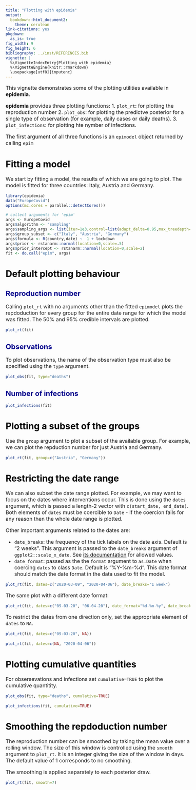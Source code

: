 ```yaml
---
title: "Plotting with epidemia"
output:
  bookdown::html_document2:
    theme: cerulean
link-citations: yes
pkgdown:
  as_is: true
fig_width: 9 
fig_height: 6
bibliography: ../inst/REFERENCES.bib
vignette: |
  %\VignetteIndexEntry{Plotting with epidemia} 
  %\VignetteEngine{knitr::rmarkdown} 
  \usepackage[utf8]{inputenc}
---
```


<style type="text/css">
body{ /* Normal */
font-size: 16px;
}
td { /* Table */
font-size: 14px;
}
h1.title {
font-size: 38px;
color: Black;
}
h1 { /* Header 1 */
font-size: 28px;
color: Black;
}
h2 { /* Header 2 */
font-size: 22px;
color: DarkBlue;
}
h3 { /* Header 3 */
font-size: 18px;
color: DarkBlue;
}
}
h3 { /* Header 4 */
font-size: 16px;
color: DarkBlue;
}
h4 { /* Header 4 */
font-size: 16px;
color: DarkBlue;
}
code.r{ /* Code block */
font-size: 12px;
}
pre { /* Code block - determines code spacing between lines */
font-size: 14px;
}
</style>

This vignette demonstrates some of the plotting utilities available in **epidemia**.

**epidemia** provides three plotting functions:
1. `plot_rt`: for plotting the reproduction number
2. `plot_obs`: for plotting the predictve posterior for a single type of observation (for example, daily cases or daily deaths).
3. `plot_infections`: for plotting hte nymber of infections.

The first argument of all three functions is an `epimodel` object returned by calling `epim`

# Fitting a model

We start by fitting a model, the results of which we are going to plot. The model is fitted for three countries: Italy, Austria and Germany.

```r
library(epidemia)
data("EuropeCovid")
options(mc.cores = parallel::detectCores())

# collect arguments for 'epim'
args <- EuropeCovid
args$algorithm <- "sampling"
args$sampling_args <- list(iter=1e3,control=list(adapt_delta=0.95,max_treedepth=15),seed=12345)
args$group_subset <- c("Italy", "Austria", "Germany")
args$formula <- R(country,date) ~  1 + lockdown
args$prior <- rstanarm::normal(location=0,scale=.5)
args$prior_intercept <- rstanarm::normal(location=0,scale=2)
fit <- do.call("epim", args)
```

# Default plotting behaviour

## Reproduction number

Calling `plot_rt` with no arguments other than the fitted `epimodel` plots the repdoduction for every group for the entire date range for which the model was fitted. The 50% and 95% credible intervals are plotted.

```r
plot_rt(fit)
```

## Observations

To plot observations, the name of the observation type must also be specified using the `type` argument.

```r
plot_obs(fit, type="deaths")
```

## Number of infections

```r
plot_infections(fit)
```

# Plotting a subset of the groups

Use the `group` argument to plot a subset of the available group. For example, we can plot the repduction number for just Austria and Germany.

```r
plot_rt(fit, group=c("Austria", "Germany"))
```

# Restricting the date range

We can also subset the date range plotted. For example, we may want to focus on the dates where interventions occur. This is done using the `dates` argument, which is passed a length-2 vector with `c(start_date, end_date)`. Both elements of `dates` must be coercible to `Date` - if the coercion fails for any reason then the whole date range is plotted. 

Other important arguments related to the dates are:

* `date_breaks`: the frequency of the tick labels on the date axis. Default is "2 weeks". This argument is passed to the `date_breaks` argument of `ggplot2::scale_x_date`. See [its documentation](https://ggplot2.tidyverse.org/reference/scale_date.html) for allowed values.
* `date_format`: passed as the the `format` argument to `as.Date` when coercing `dates` to class `Date`. Default is "%Y-%m-%d". This date format should match the date format in the data used to fit the model.

```r
plot_rt(fit, dates=c("2020-03-09", "2020-04-06"), date_breaks="1 week")
```

The same plot with a different date format:

```r
plot_rt(fit, dates=c("09-03-20", "06-04-20"), date_format="%d-%m-%y", date_breaks="1 week")
```

To restrict the dates from one direction only, set the appropriate element of `dates` to `NA`. 

```r
plot_rt(fit, dates=c("09-03-20", NA))
```


```r
plot_rt(fit, dates=c(NA, "2020-04-06"))
```

# Plotting cumulative quantities

For obsersevations and infections set `cumulative=TRUE` to plot the cumulative quantitity.

```r
plot_obs(fit, type="deaths", cumulative=TRUE)
```

```r
plot_infections(fit, cumulative=TRUE)
```

# Smoothing the repdoduction number

The reproduction number can be smoothed by taking the mean value over a rolling window. The size of this window is controlled using the `smooth` argument to `plot_rt`. It is an integer giving the size of the window in days. The default value of 1 corresponds to no smoothing.

The smoothing is applied separately to each posterior draw.

```r
plot_rt(fit, smooth=7)
```

